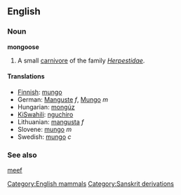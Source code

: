 ==English==
===Noun===
'''mongoose'''
{{wikipedia}}
# A small [[carnivore]] of the family ''[[Herpestidae]]''.

====Translations====
*[[Finnish]]: [[mungo]]
*German: [[Manguste]] ''f'', [[Mungo]] ''m''
*Hungarian: [[mongúz]]
*[[KiSwahili]]: [[nguchiro]]
*Lithuanian: [[mangusta]] ''f''
*Slovene: [[mungo]] ''m''
*Swedish: [[mungo]] ''c''

===See also===
[[meef]]

[[Category:English mammals]]
[[Category:Sanskrit derivations]]